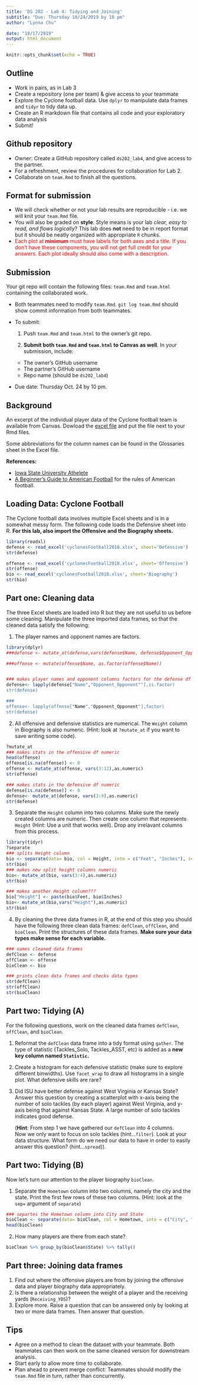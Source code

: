 ```yaml
---
title: 'DS 202 - Lab 4: Tidying and Joining'
subtitle: "Due: Thursday 10/24/2019 by 10 pm"
author: "Lynna Chu"

date: "10/17/2019"
output: html_document
---
```

```r
knitr::opts_chunk$set(echo = TRUE)
```

## Outline

- Work in pairs, as in Lab 3
- Create a repository (one per team) & give access to your teammate
- Explore the Cyclone football data. Use `dplyr` to manipulate data frames and `tidyr` to tidy data up. 
- Create an R markdown file that contains all code and your exploratory data analysis
- Submit!

## Github repository

- Owner: Create a GitHub repository called `ds202_lab4`, and give access to the partner.
- For a refreshment, review the procedures for collaboration for Lab 2. 
- Collaborate on `team.Rmd` to finish all the questions.

## Format for submission

- We will check whether or not your lab results are reproducible - i.e. we will knit your `team.Rmd` file. 
- You will also be graded on **style**. Style means is your lab *clear, easy to read, and flows logically*? This lab does **not** need to be in report format but it should be neatly organized with appropriate `R` chunks. 
-  <span style="color:red">Each plot at **minimum** must have labels for both axes and a title. If you don't have these components, you will not get full credit for your answers. Each plot ideally should also come with a description. </span> 

## Submission
Your git repo will contain the following files: `team.Rmd` and `team.html` containing the collaborated work.

- Both teammates need to modify `team.Rmd`. `git log team.Rmd` should show commit information from both teammates.
- To submit: 

  1. Push `team.Rmd` and `team.html` to the owner's git repo.

  2. **Submit both `team.Rmd` and `team.html` to Canvas as well**. In your submission, include: 
    - The owner's GitHub username 
    - The partner's GitHub username 
    - Repo name (should be `ds202_lab4`)
- Due date: Thursday Oct. 24 by 10 pm. 



## Background
An excerpt of the individual player data of the Cyclone football team is available from Canvas. Dowload the [excel file](cyclonesFootball2018.xlsx) and put the file next to your Rmd files. 

Some abbreviations for the column names can be found in the Glossaries sheet in the Excel file.

**References:**

- [Iowa State University Athelete](https://cyclones.com/index.aspx)
- [A Beginner's Guide to American Football](https://www.youtube.com/watch?v=3t6hM5tRlfA) for the rules of American football.

## Loading Data: Cyclone Football 

The Cyclone football data involves multiple Excel sheets and is in a somewhat messy form. The following code loads the Defensive sheet into R. **For this lab, also import the Offensive and the Biography sheets.**

```r
library(readxl)
defense <- read_excel('cyclonesFootball2018.xlsx', sheet='Defensive')
str(defense)
```

```r
offense <- read_excel('cyclonesFootball2018.xlsx', sheet='Offensive')
str(offense)
bio <- read_excel('cyclonesFootball2018.xlsx', sheet='Biography')
str(bio)
```

## Part one: Cleaning data
The three Excel sheets are loaded into R but they are not useful to us before some cleaning. Manipulate the three imported data frames, so that the cleaned data satisfy the following:

1. The player names and opponent names are factors.
```r
library(dplyr)
###defense <- mutate_at(defense,vars(defense$Name, defense$Opponent_Opponent), as.factor)

###offense <- mutate(offense$Name, as.factor(offense$Name))


### makes player names and opponent columns factors for the defense df
defense<- lapply(defense["Name","Opponent_Opponent""],is.factor)
str(defense)

###
offense<- lapply(offense["Name","Opponent_Opponent"],factor)
str(defense)
```
2. All offensive and defensive statistics are numerical. The `Weight` column in Biography is also numeric. (Hint: look at `?mutate_at` if you want to save writing some code). 
``` r
?mutate_at
### makes stats in the offensive df numeric
head(offense)
offense[is.na(offense)] <- 0
offense <- mutate_at(offense, vars(3:12),as.numeric)
str(offense)

### makes stats in the defensive df numeric
defense[is.na(defense)] <- 0
defense<- mutate_at(defense, vars(3:9),as.numeric)
str(defense)
```
3. Separate the `Height` column into two columns. Make sure the newly created columns are numeric. Then create one column that represents `Height` (Hint: Use a unit that works well). Drop any irrelavant columns from this process.
``` r
library(tidyr)
?separate
### splits Height column
bio <- separate(data= bio, col = Height, into = c("Feet", "Inches"), sep = "-")
str(bio)
### makes new split height columns numeric
bio<- mutate_at(bio, vars(3:4),as.numeric)
str(bio)

### makes another Height column???
bio["Height"] <- paste(bio$Feet, bio$Inches)
bio<- mutate_at(bio,vars("Height"),as.numeric)
str(bio)
```
4. By cleaning the three data frames in R, at the end of this step you should have the following three clean data frames: `defClean`, `offClean`, and `bioClean`. Print the structures of these data frames. **Make sure your data types make sense for each variable.**
``` r
### names cleaned data frames
defClean <- defense
offClean <- offense
bioClean <- bio

### prints clean data frames and checks data types
str(defClean)
str(offClean)
str(bioClean)

```

## Part two: Tidying (A)
For the following questions, work on the cleaned data frames `defClean`, `offClean`, and `bioClean`.

1. Reformat the `defClean` data frame into a tidy format using `gather`. The type of statistic (Tackles_Solo, Tackles_ASST, etc) is added as a **new key column named `Statistic`.** 
2. Create a histogram for each defensive statistic (make sure to explore different binwidths). Use `facet_wrap` to draw all histograms in a single plot. What defensive skills are rare?
3. Did ISU have better defense against West Virginia or Kansas State? Answer this question by creating a scatterplot with x-axis being the number of solo tackles (by each player) against West Virginia, and y-axis being that against Kansas State. A large number of solo tackles indicates good defense. 

      (**Hint**: From step 1 we have gathered our `defClean` into 4 columns. \
       Now we only want to focus on solo tackles (hint...`filter`). 
      Look at your data structure. What form do we need our data to have in order to easily answer this question? (hint...`spread`)). 

## Part two: Tidying  (B)
Now let's turn our attention to the player biography `bioClean`.

1. Separate the `Hometown` column into two columns, namely the city and the state. Print the first few rows of these two columns. (Hint: look at the `sep=` argument of `separate`)
``` r
### separtes the Hometown column into City and State
bioClean <- separate(data= bioClean, col = Hometown, into = c("City", "State"), sep = ",")
head(bioClean)
```
2. How many players are there from each state?
``` r
bioClean %>% group_by(bioClean$State) %>% tally()
```

## Part three: Joining data frames

1. Find out where the offensive players are from by joining the offensive data and player biography data appropriately.
2. Is there a relationship between the weight of a player and the receiving yards (`Receiving_YDS`)?
3. Explore more. Raise a question that can be answered only by looking at two or more data frames. Then answer that question.

## Tips
- Agree on a method to clean the dataset with your teammate. Both teammates can then work on the same cleaned version for downstream analysis.
- Start early to allow more time to collaborate.
- Plan ahead to prevent merge conflict: Teammates should modify the `team.Rmd` file in turn, rather than concurrently. 


